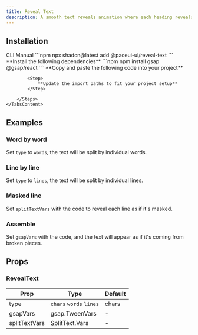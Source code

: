 ```yaml
---
title: Reveal Text
description: A smooth text reveals animation where each heading reveals related content on interaction.
---
```


<DemoCodePreview
    path="demo/components/reveal-text/default.tsx"
    v0Link="/gsap/reveal-text"
/>

## Installation

<Tabs defaultValue="cli">
    <TabsList>
        <TabsTrigger value="cli">CLI</TabsTrigger>
        <TabsTrigger value="manual">Manual</TabsTrigger>
    </TabsList>
    <TabsContent value="cli">
        ```npm
        npx shadcn@latest add @paceui-ui/reveal-text
        ```
    </TabsContent>
    <TabsContent value="manual">
        <Steps>
            <Step>
                **Install the following dependencies**
            </Step>
            ```npm
            npm install gsap @gsap/react
            ```
            <Step>
                **Copy and paste the following code into your project**
            </Step>
            <CodePreview path='components/gsap/reveal-text.tsx' collapsible></CodePreview>

            <Step>
                **Update the import paths to fit your project setup**
            </Step>

        </Steps>
    </TabsContent>
</Tabs>

## Examples

### Word by word

Set `type` to `words`, the text will be split by individual words.

<DemoCodePreview
    path="demo/components/reveal-text/words.tsx"
    v0Link="/gsap/reveal-text"
/>

### Line by line

Set `type` to `lines`, the text will be split by individual lines.

<DemoCodePreview
    path="demo/components/reveal-text/lines.tsx"
    v0Link="/gsap/reveal-text"
/>

### Masked line

Set `splitTextVars` with the code to reveal each line as if it's masked.

<DemoCodePreview
    path="demo/components/reveal-text/masked-lines.tsx"
    v0Link="/gsap/reveal-text"
/>

### Assemble

Set `gsapVars` with the code, and the text will appear as if it's coming from broken pieces.

<DemoCodePreview
    path="demo/components/reveal-text/assemble.tsx"
    v0Link="/gsap/reveal-text"
/>

## Props

### RevealText

| Prop          | Type                    | Default |
|---------------|-------------------------|---------|
| type          | `chars` `words` `lines` | chars   |
| gsapVars      | gsap.TweenVars          | -       |
| splitTextVars | SplitText.Vars          | -       |
